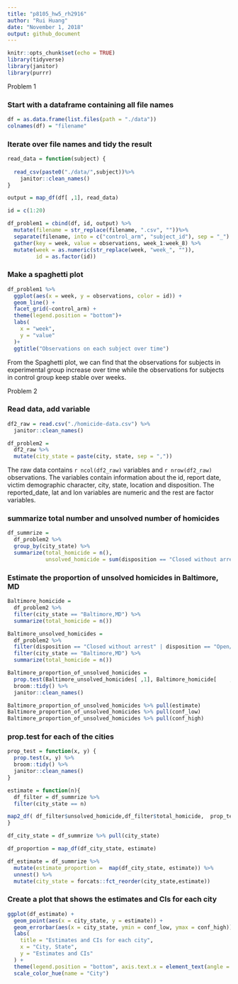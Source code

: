 ```yaml
---
title: "p8105_hw5_rh2916"
author: "Rui Huang"
date: "November 1, 2018"
output: github_document
---
```


```r
knitr::opts_chunk$set(echo = TRUE)
library(tidyverse)
library(janitor)
library(purrr)
```


Problem 1

### Start with a dataframe containing all file names
```r
df = as.data.frame(list.files(path = "./data"))
colnames(df) = "filename"
```

### Iterate over file names and tidy the result

```r
read_data = function(subject) {
  
  read_csv(paste0("./data/",subject))%>%
    janitor::clean_names() 
}

output = map_df(df[ ,1], read_data)

id = c(1:20)

df_problem1 = cbind(df, id, output) %>%
  mutate(filename = str_replace(filename, ".csv", ""))%>%
  separate(filename, into = c("control_arm", "subject_id"), sep = "_") %>%
  gather(key = week, value = observations, week_1:week_8) %>% 
  mutate(week = as.numeric(str_replace(week, "week_", "")),
         id = as.factor(id))
```

### Make a spaghetti plot

```r
df_problem1 %>%
  ggplot(aes(x = week, y = observations, color = id)) +
  geom_line() +
  facet_grid(~control_arm) +
  theme(legend.position = "bottom")+
  labs(
    x = "week",
    y = "value"
  )+
  ggtitle("Observations on each subject over time")
```

From the Spaghetti plot, we can find that the observations for subjects in experimental group increase over time while the observations for subjects in control group keep stable over weeks.

Problem 2

### Read data, add variable

```r
df2_raw = read.csv("./homicide-data.csv") %>% 
  janitor::clean_names()

df_problem2 = 
  df2_raw %>%
  mutate(city_state = paste(city, state, sep = ",")) 
```

The raw data contains `r ncol(df2_raw)` variables and `r nrow(df2_raw)` observations. The variables contain information about the id, report date, victim demographic character, city, state, location and disposition. The reported_date, lat and lon variables are numeric and the rest are factor variables.

### summarize total number and unsolved number of homicides

```r
df_summrize =
  df_problem2 %>% 
  group_by(city_state) %>% 
  summarize(total_homicide = n(),
            unsolved_homicide = sum(disposition == "Closed without arrest" | disposition == "Open/No arrest"))
```

### Estimate the proportion of unsolved homicides in Baltimore, MD

```r
Baltimore_homicide =
  df_problem2 %>% 
  filter(city_state == "Baltimore,MD") %>% 
  summarize(total_homicide = n()) 

Baltimore_unsolved_homicides =
  df_problem2 %>% 
  filter(disposition == "Closed without arrest" | disposition == "Open/No arrest" ) %>% 
  filter(city_state == "Baltimore,MD") %>% 
  summarize(total_homicide = n())

Baltimore_proportion_of_unsolved_homicides =   
  prop.test(Baltimore_unsolved_homicides[ ,1], Baltimore_homicide[    ,1]) %>% 
  broom::tidy() %>%
  janitor::clean_names()

Baltimore_proportion_of_unsolved_homicides %>% pull(estimate) 
Baltimore_proportion_of_unsolved_homicides %>% pull(conf_low)
Baltimore_proportion_of_unsolved_homicides %>% pull(conf_high)
```

### prop.test for each of the cities 

```r
prop_test = function(x, y) {
  prop.test(x, y) %>% 
  broom::tidy() %>%
  janitor::clean_names()
}

estimate = function(n){
  df_filter = df_summrize %>%
  filter(city_state == n)

map2_df( df_filter$unsolved_homicide,df_filter$total_homicide,  prop_test)  
}

df_city_state = df_summrize %>% pull(city_state)

df_proportion = map_df(df_city_state, estimate)

df_estimate = df_summrize %>%
  mutate(estimate_proportion =  map(df_city_state, estimate)) %>%
  unnest() %>% 
  mutate(city_state = forcats::fct_reorder(city_state,estimate))
```

### Create a plot that shows the estimates and CIs for each city

```r
ggplot(df_estimate) +
  geom_point(aes(x = city_state, y = estimate)) +
  geom_errorbar(aes(x = city_state, ymin = conf_low, ymax = conf_high))+  
  labs(
    title = "Estimates and CIs for each city",
    x = "City, State",
    y = "Estimates and CIs"
  ) +
  theme(legend.position = "bottom", axis.text.x = element_text(angle = 90, hjust = 1), legend.key.width = unit(0.15,'cm')) +
  scale_color_hue(name = "City")
```








